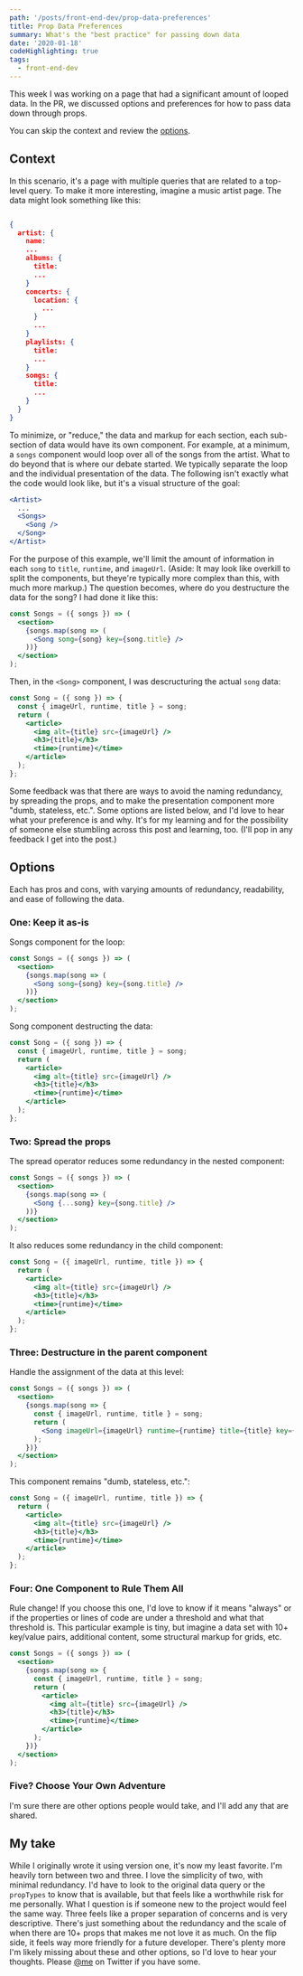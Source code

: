 ```yaml
---
path: '/posts/front-end-dev/prop-data-preferences'
title: Prop Data Preferences
summary: What's the "best practice" for passing down data
date: '2020-01-18'
codeHighlighting: true
tags:
  - front-end-dev
---
```


This week I was working on a page that had a significant amount of looped data. In the PR, we discussed options and preferences for how to pass data down through props.

You can skip the context and review the [options](#options).

## Context

In this scenario, it's a page with multiple queries that are related to a top-level query. To make it more interesting, imagine a music artist page. The data might look something like this:

```json

{
  artist: {
    name:
    ...
    albums: {
      title:
      ...
    }
    concerts: {
      location: {
        ...
      }
      ...
    }
    playlists: {
      title:
      ...
    }
    songs: {
      title:
      ...
    }
  }
}
```

To minimize, or "reduce," the data and markup for each section, each sub-section of data would have its own component. For example, at a minimum, a `songs` component would loop over all of the songs from the artist. What to do beyond that is where our debate started. We typically separate the loop and the individual presentation of the data. The following isn't exactly what the code would look like, but it's a visual structure of the goal:

```jsx
<Artist>
  ...
  <Songs>
    <Song />
  </Song>
</Artist>
```

For the purpose of this example, we'll limit the amount of information in each `song` to `title`, `runtime`, and `imageUrl`. (Aside: It may look like overkill to split the components, but theye're typically more complex than this, with much more markup.) The question becomes, where do you destructure the data for the song? I had done it like this:

```jsx
const Songs = ({ songs }) => (
  <section>
    {songs.map(song => (
      <Song song={song} key={song.title} />
    ))}
  </section>
);
```

Then, in the `<Song>` component, I was descructuring the actual `song` data:

```jsx
const Song = ({ song }) => {
  const { imageUrl, runtime, title } = song;
  return (
    <article>
      <img alt={title} src={imageUrl} />
      <h3>{title}</h3>
      <time>{runtime}</time>
    </article>
  );
};
```

Some feedback was that there are ways to avoid the naming redundancy, by spreading the props, and to make the presentation component more "dumb, stateless, etc.". Some options are listed below, and I'd love to hear what your preference is and why. It's for my learning and for the possibility of someone else stumbling across this post and learning, too. (I'll pop in any feedback I get into the post.)

## Options<a name="options"></a>

Each has pros and cons, with varying amounts of redundancy, readability, and ease of following the data.

### One: Keep it as-is

Songs component for the loop:

```jsx
const Songs = ({ songs }) => (
  <section>
    {songs.map(song => (
      <Song song={song} key={song.title} />
    ))}
  </section>
);
```

Song component destructing the data:

```jsx
const Song = ({ song }) => {
  const { imageUrl, runtime, title } = song;
  return (
    <article>
      <img alt={title} src={imageUrl} />
      <h3>{title}</h3>
      <time>{runtime}</time>
    </article>
  );
};
```

### Two: Spread the props

The spread operator reduces some redundancy in the nested component:

```jsx
const Songs = ({ songs }) => (
  <section>
    {songs.map(song => (
      <Song {...song} key={song.title} />
    ))}
  </section>
);
```

It also reduces some redundancy in the child component:

```jsx
const Song = ({ imageUrl, runtime, title }) => {
  return (
    <article>
      <img alt={title} src={imageUrl} />
      <h3>{title}</h3>
      <time>{runtime}</time>
    </article>
  );
};
```

### Three: Destructure in the parent component

Handle the assignment of the data at this level:

```jsx
const Songs = ({ songs }) => (
  <section>
    {songs.map(song => {
      const { imageUrl, runtime, title } = song;
      return (
        <Song imageUrl={imageUrl} runtime={runtime} title={title} key={title} />
      );
    })}
  </section>
);
```

This component remains "dumb, stateless, etc.":

```jsx
const Song = ({ imageUrl, runtime, title }) => {
  return (
    <article>
      <img alt={title} src={imageUrl} />
      <h3>{title}</h3>
      <time>{runtime}</time>
    </article>
  );
};
```

### Four: One Component to Rule Them All

Rule change! If you choose this one, I'd love to know if it means "always" or if the properties or lines of code are under a threshold and what that threshold is. This particular example is tiny, but imagine a data set with 10+ key/value pairs, additional content, some structural markup for grids, etc.

```jsx
const Songs = ({ songs }) => (
  <section>
    {songs.map(song => {
      const { imageUrl, runtime, title } = song;
      return (
        <article>
          <img alt={title} src={imageUrl} />
          <h3>{title}</h3>
          <time>{runtime}</time>
        </article>
      );
    })}
  </section>
);
```

### Five? Choose Your Own Adventure

I'm sure there are other options people would take, and I'll add any that are shared.

## My take

While I originally wrote it using version one, it's now my least favorite. I'm heavily torn between two and three. I love the simplicity of two, with minimal redundancy. I'd have to look to the original data query or the `propTypes` to know that is available, but that feels like a worthwhile risk for me personally. What I question is if someone new to the project would feel the same way. Three feels like a proper separation of concerns and is very descriptive. There's just something about the redundancy and the scale of when there are 10+ props that makes me not love it as much. On the flip side, it feels way more friendly for a future developer. There's plenty more I'm likely missing about these and other options, so I'd love to hear your thoughts. Please [@me](https://twitter.com/dandenney) on Twitter if you have some.
